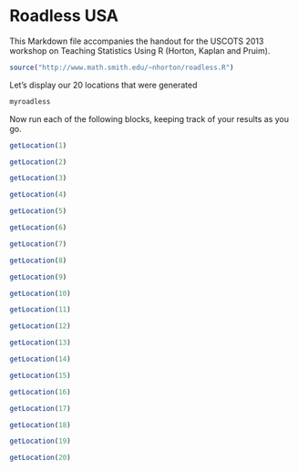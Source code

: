 Roadless USA
========================================================

This Markdown file accompanies the handout for the USCOTS 2013 workshop on Teaching Statistics Using R (Horton, Kaplan and Pruim).

```r
source("http://www.math.smith.edu/~nhorton/roadless.R")
```

Let's display our 20 locations that were generated

```r
myroadless
```

Now run each of the following blocks, keeping track of your results as you go.
```r
getLocation(1)
```
```r
getLocation(2)
```
```r
getLocation(3)
```
```r
getLocation(4)
```
```r
getLocation(5)
```
```r
getLocation(6)
```
```r
getLocation(7)
```
```r
getLocation(8)
```
```r
getLocation(9)
```
```r
getLocation(10)
```
```r
getLocation(11)
```
```r
getLocation(12)
```
```r
getLocation(13)
```
```r
getLocation(14)
```
```r
getLocation(15)
```
```r
getLocation(16)
```
```r
getLocation(17)
```
```r
getLocation(18)
```
```r
getLocation(19)
```
```r
getLocation(20)
```
